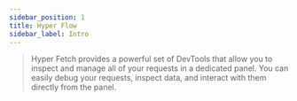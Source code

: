 ```yaml
---
sidebar_position: 1
title: Hyper Flow
sidebar_label: Intro
---
```


> Hyper Fetch provides a powerful set of DevTools that allow you to inspect and manage all of your requests in a
> dedicated panel. You can easily debug your requests, inspect data, and interact with them directly from the panel.
